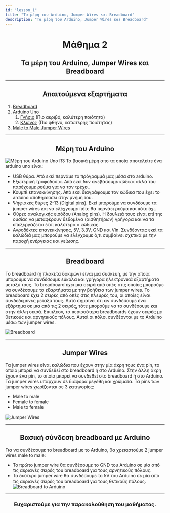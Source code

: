 ```yaml
---
id: "lesson_1"
title: "Τα μέρη του Arduino, Jumper Wires και Breadboard"
description: "Τα μέρη του Arduino, Jumper Wires και Breadboard"
---
```


<h1 style="text-align: center;"> Μάθημα 2 </h1>

<h2 style="text-align: center;"> Τα μέρη του Arduino, Jumper Wires και Breadboard </h2>

---

<h2 style="text-align: center;"> Απαιτούμενα εξαρτήματα </h2>

1. [Breadboard](https://grobotronics.com/breadboard-400-tie-point-white-half-size.html)
2. Arduino Uno
    1. [Γνήσιο](https://grobotronics.com/arduino-uno-rev3.html) (Πιο ακριβό, καλύτερη ποιότητα)
    2. [Κλώνος](https://grobotronics.com/funduino-uno-rev3.html) (Πιο φθηνό, κατώτερης ποιότητας)
3. [Male to Male Jumper Wires](https://grobotronics.com/jumper-wires-15cm-male-to-male-pack-of-10.html)

---

<h2 style="text-align: center;"> Μέρη του Arduino </h2>

![Μέρη του Arduino Uno R3](https://projectmaniacs.files.wordpress.com/2014/11/ardu11.jpg)
Τα βασικά μέρη απο τα οποία αποτελείτε ένα arduino uno είναι:
* USB θύρα. Από εκεί περνάμε το πρόγραμμά μας μέσα στο arduino.
* Εξωτερική τροφοδοσία. Από εκεί δεν ανεβάσουμε κώδικα αλλά του παρέχουμε ρεύμα για να τον τρέχει.
* Κουμπί επανεκκίνησης. Από εκεί διαγράφουμε τον κώδικα που έχει το arduino αποθηκεύσει στην μνήμη του.
* Ψηφιακές θύρες 2-13 (Digital pins). Εκεί μπορούμε να συνδέουμε τα jumper wires και να ελέχγουμε πότε θα περνάει ρεύμα και πότε όχι.
* Θύρες αναλογικής εισόδου (Analog pins). Η δουλειά τους είναι επί της ουσίας να μεταφέρουν δεδομένα (αισθητήρων) γρήγορα και να τα επεξεργάζεται έτσι καλύτερα ο κώδικας.
* Ανροδέκτες επανεκκίνησης, 5V, 3.3V, GND και Vin. Συνδέοντας εκεί τα καλώδιά μας μπορούμε να ελέγχουμε ό,τι συμβαίνει σχετικά με την παροχή ενέργειας και γείωσης.

---

<h2 style="text-align: center;"> Breadboard </h2>

Το breadboard (ή πλακέτα δοκιμών) είναι μια συσκευή,
με την οποία μπορούμε να συνδέσουμε εύκολα και γρήγορα ηλεκτρονικά εξαρτήματα μεταξύ τους. 
Το breadboard έχει μια σειρά από οπές στις οποίες μπορούμε να συνδέσουμε τα εξαρτήματα με την βοήθεια των jumper wires. 
Το breadboard έχει 2 σειρές από οπές στις πλευρές του, οι οποίες είναι συνδεδεμένες μεταξύ τους. 
Αυτό σημαίνει ότι αν συνδέσουμε ένα εξάρτημα σε μια από τις 2 σειρές, 
τότε μπορούμε να το συνδέσουμε και στην άλλη σειρά. 
Επιπλέον, τα περισσότερα breadboards έχουν σειρές με θετικούς και αρνητικούς πόλους.
Αυτοί οι πόλοι συνδέονται με το Arduino μέσω των jumper wires.

![Breadboard](https://grobotronics.com/images/thumbnails/350/350/detailed/4/256-large_default_grobo.jpg)

---

<h2 style="text-align: center;"> Jumper Wires </h2>

Τα jumper wires είναι καλώδια που έχουν στην μία άκρη τους ένα pin,
το οποίο μπορεί να συνδεθεί στο breadboard ή στο Arduino.
Στην άλλη άκρη έχουν ένα pin, το οποίο μπορεί να συνδεθεί στο breadboard ή στο Arduino.
Τα jumper wires υπάρχουν σε διάφορα μεγέθη και χρώματα.
Τα pins των jumper wires χωρίζονται σε 3 κατηγορίες:

- Male to male
- Female to female
- Male to female

![Jumper Wires](https://cloud-5rob8nmsu-hack-club-bot.vercel.app/0image.png)

---

<h2 style="text-align: center;"> Βασική σύνδεση breadboard με Arduino </h2>

Για να συνδέσουμε το breadboard με το Arduino, θα χρειαστούμε 2 jumper wires male to male:
- Το πρώτο jumper wire θα συνδέσουμε το GND του Arduino σε μία από τις ακριανές σειρές του breadboard για τους αρνητικούς πόλους.
- Το δεύτερο jumper wire θα συνδέσουμε το 5V του Arduino σε μία από τις ακριανές σειρές του breadboard για τους θετικούς πόλους.
![Breadboard to Arduino](https://cloud-c5lcnpnyl-hack-club-bot.vercel.app/0lesson2-circuit.png)

---

<h3 style="text-align: center;"> Ευχαριστούμε για την παρακολούθηση του μαθήματος. </h3>